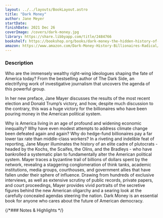 ```yaml
---
layout: ../../layouts/BookLayout.astro
title: "Dark Money"
author: Jane Meyer
startDate:
finishDate: 2021 Dec 26
coverImage: /covers/dark-money.jpg
library: https://share.libbyapp.com/title/2484766
bookshelf: https://bookshop.org/books/dark-money-the-hidden-history-of-the-billionaires-behind-the-rise-of-the-radical-right/9780307947901
amazon: https://www.amazon.com/Dark-Money-History-Billionaires-Radical/dp/0307947904/
---
```


<ReadingTime
  startDate  = {frontmatter.startDate}
  finishDate = {frontmatter.finishDate}
/>

### Description
Who are the immensely wealthy right-wing ideologues shaping the fate of America today? From the bestselling author of The Dark Side, an electrifying work of investigative journalism that uncovers the agenda of this powerful group.

In her new preface, Jane Mayer discusses the results of the most recent election and Donald Trump’s victory, and how, despite much discussion to the contrary, this was a huge victory for the billionaires who have been pouring money in the American political system.

Why is America living in an age of profound and widening economic inequality? Why have even modest attempts to address climate change been defeated again and again? Why do hedge-fund billionaires pay a far lower tax rate than middle-class workers? In a riveting and indelible feat of reporting, Jane Mayer illuminates the history of an elite cadre of plutocrats - headed by the Kochs, the Scaifes, the Olins, and the Bradleys - who have bankrolled a systematic plan to fundamentally alter the American political system. Mayer traces a byzantine trail of billions of dollars spent by the network, revealing a staggering conglomeration of think tanks, academic institutions, media groups, courthouses, and government allies that have fallen under their sphere of influence. Drawing from hundreds of exclusive interviews, as well as extensive scrutiny of public records, private papers, and court proceedings, Mayer provides vivid portraits of the secretive figures behind the new American oligarchy and a searing look at the carefully concealed agendas steering the nation. Dark Money is an essential book for anyone who cares about the future of American democracy.

{/*### Notes & Highlights */}

<Fragment slot="buy">
  <BuyBook
    library   = {frontmatter.library}
    bookshelf = {frontmatter.bookshelf}
    amazon    = {frontmatter.amazon}
  />
</Fragment>
